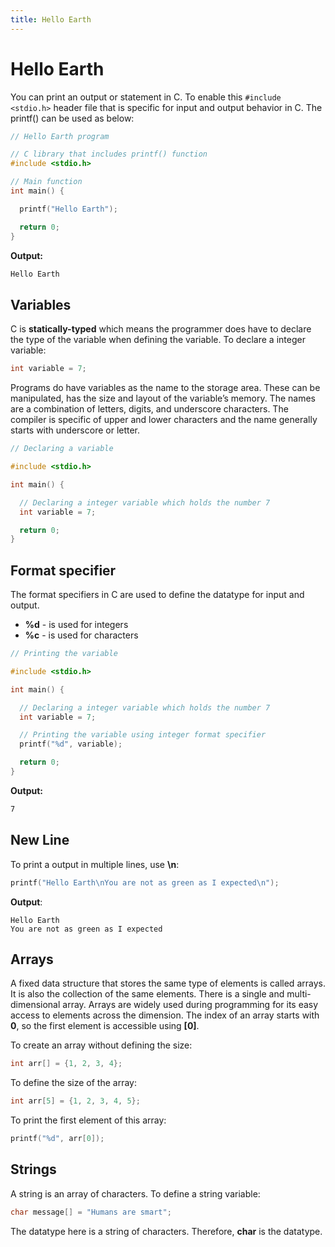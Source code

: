 ```yaml
---
title: Hello Earth
---
```


# Hello Earth

You can print an output or statement in C. To enable this `#include <stdio.h>` header file that is specific for input and output behavior in C. The printf() can be used as below:
```c
// Hello Earth program

// C library that includes printf() function
#include <stdio.h>

// Main function
int main() {

  printf("Hello Earth");

  return 0;
}
```

**Output:**
```sh
Hello Earth
```

## Variables
C is **statically-typed** which means the programmer does have to declare the type of the variable when defining the variable. To declare a integer variable:
```c
int variable = 7;
```

Programs do have variables as the name to the storage area. These can be manipulated, has the size and layout of the variable’s memory. The names are a combination of letters, digits, and underscore characters. The compiler is specific of upper and lower characters and the name generally starts with underscore or letter.
```c
// Declaring a variable

#include <stdio.h>

int main() {

  // Declaring a integer variable which holds the number 7
  int variable = 7;

  return 0;
}
```

## Format specifier
The format specifiers in C are used to define the datatype for input and output.
- **%d** - is used for integers
- **%c** - is used for characters
```c
// Printing the variable

#include <stdio.h>

int main() {

  // Declaring a integer variable which holds the number 7
  int variable = 7;

  // Printing the variable using integer format specifier
  printf("%d", variable);

  return 0;
}
```

**Output:**

```sh
7
```

## New Line
To print a output in multiple lines, use **\n**:
```c
printf("Hello Earth\nYou are not as green as I expected\n");
```

**Output**:
```
Hello Earth
You are not as green as I expected
```

## Arrays
A fixed data structure that stores the same type of elements is called arrays. It is also the collection of the same elements. There is a single and multi-dimensional array. Arrays are widely used during programming for its easy access to elements across the dimension. The index of an array starts with **0**, so the first element is accessible using **[0]**.

To create an array without defining the size:
```c
int arr[] = {1, 2, 3, 4};
```

To define the size of the array:
```c
int arr[5] = {1, 2, 3, 4, 5};
```

To print the first element of this array:
```c
printf("%d", arr[0]);
```

## Strings
A string is an array of characters. To define a string variable:
```c
char message[] = "Humans are smart";
```

<Note>The datatype here is a string of characters. Therefore, <b>char</b> is the datatype.</Note>
